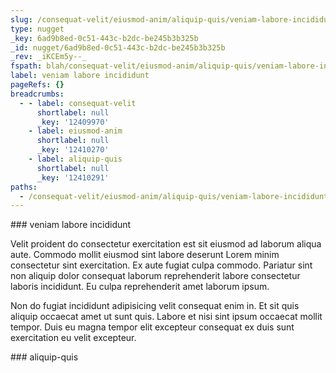 ```yaml
---
slug: /consequat-velit/eiusmod-anim/aliquip-quis/veniam-labore-incididunt
type: nugget
_key: 6ad9b8ed-0c51-443c-b2dc-be245b3b325b
_id: nugget/6ad9b8ed-0c51-443c-b2dc-be245b3b325b
_rev: _iKCEm5y--_
fspath: blah/consequat-velit/eiusmod-anim/aliquip-quis/veniam-labore-incididunt.md
label: veniam labore incididunt
pageRefs: {}
breadcrumbs:
  - - label: consequat-velit
      shortlabel: null
      _key: '12409970'
    - label: eiusmod-anim
      shortlabel: null
      _key: '12410270'
    - label: aliquip-quis
      shortlabel: null
      _key: '12410291'
paths:
  - /consequat-velit/eiusmod-anim/aliquip-quis/veniam-labore-incididunt
---
```


<NuggetArea>
<Nugget slug="/consequat-velit/eiusmod-anim/aliquip-quis/veniam-labore-incididunt" type="nugget" _key="6ad9b8ed-0c51-443c-b2dc-be245b3b325b" _id="nugget/6ad9b8ed-0c51-443c-b2dc-be245b3b325b" _rev="_iKCEm5y--_" fspath="blah/consequat-velit/eiusmod-anim/aliquip-quis/veniam-labore-incididunt.md" label="veniam labore incididunt" paths="/consequat-velit/eiusmod-anim/aliquip-quis/veniam-labore-incididunt">
<NuggetBody>
### veniam labore incididunt

Velit proident do consectetur exercitation est sit eiusmod ad laborum aliqua aute. Commodo mollit eiusmod sint labore deserunt Lorem minim consectetur sint exercitation. Ex aute fugiat culpa commodo. Pariatur sint non aliquip dolor consequat laborum reprehenderit labore consectetur laboris incididunt. Eu culpa reprehenderit amet laborum ipsum.

Non do fugiat incididunt adipisicing velit consequat enim in. Et sit quis aliquip occaecat amet ut sunt quis. Labore et nisi sint ipsum occaecat mollit tempor. Duis eu magna tempor elit excepteur consequat ex duis sunt exercitation eu velit excepteur.

</NuggetBody>
<Breadcrumbs>
<Crumbs>
<Crumb _key="12409970" label="consequat-velit" /><Crumb _key="12410270" label="eiusmod-anim" /><Crumb _key="12410291" label="aliquip-quis" />
</Crumbs>
</Breadcrumbs>
</Nugget>

<NuggetsInbound>
</NuggetsInbound>
<NuggetsOutbound>
</NuggetsOutbound>
</NuggetArea>
<PassagesInbound>
<Passage direction="inbound" type="passage" _key="12410291" _id="passage/12410291" _rev="_iKCEm5u--_" label="aliquip-quis" passage="aliquip-quis" fspath="blah/consequat-velit/eiusmod-anim/aliquip-quis" paths="/consequat-velit/eiusmod-anim/aliquip-quis" slug="/consequat-velit/eiusmod-anim/aliquip-quis">
<NuggetBody>
### aliquip-quis

</NuggetBody>
<Breadcrumbs>
<Crumbs>
<Crumb _key="12409970" label="consequat-velit" /><Crumb _key="12410270" label="eiusmod-anim" />
</Crumbs>
</Breadcrumbs>
</Passage>

</PassagesInbound>
<PassagesOutbound>
</PassagesOutbound>